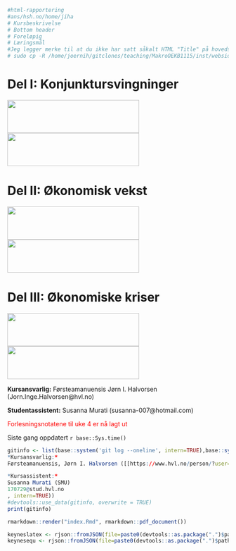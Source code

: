 
```r
#html-rapportering  
#ans/hsh.no/home/jiha
# Kursbeskrivelse
# Bottom header
# Foreløpig 
# Læringsmål
#Jeg legger merke til at du ikke har satt såkalt HTML "Title" på hovedsiden.... derfor kommer den opp med "Redirecting" som title... I Chrome så blir dette vist i TAB'en (Arkfanen) ... så det ser litt rart ut.
# sudo cp -R /home/joernih/gitclones/teaching/MakroOEKB1115/inst/webside/_site /var/www/abc

```

# Del I: Konjunktursvingninger
<img id='grede' src="bilder/cycles.jpg" height="75px" width="300px" />
<img id='grere' src="bilder/money.jpg" height="75px" width="300px" />

# Del II: Økonomisk vekst
<img id='grere' src="bilder/poverty.jpg" height="75px" width="300px" />
<img id='grede' src="bilder/growth.jpg" height="75px" width="300px" />

# Del III: Økonomiske kriser
<img id='grede' src="bilder/depression.jpg" height="75px" width="300px" />
<img id='grere' src="bilder/recession.jpg" height="75px" width="300px" />

**Kursansvarlig:** Førsteamanuensis Jørn I. Halvorsen (Jorn.Inge.Halvorsen@hvl.no)

**Studentassistent:** Susanna Murati (susanna-007@hotmail.com)

<span style="color:red">Forlesningsnotatene til uke 4 er nå lagt ut</span>

Siste gang oppdatert ``r base::Sys.time()`` 

```r
gitinfo <- list(base::system('git log --oneline', intern=TRUE),base::system('git rev-list --count HEAD'
*Kursansvarlig:*
Førsteamanuensis, Jørn I. Halvorsen ([[https://www.hvl.no/person/?user=3601450][JIH]])

*Kursassistent:*
Susanna Murati (SMU) 
170729@stud.hvl.no
, intern=TRUE))
#devtools::use_data(gitinfo, overwrite = TRUE)
print(gitinfo)
```

```r
rmarkdown::render("index.Rmd", rmarkdown::pdf_document())
```

```r
keyneslatex <- rjson::fromJSON(file=paste0(devtools::as.package(".")$path,'/webside/jupyter/keynestex.json'))
keynesequ <- rjson::fromJSON(file=paste0(devtools::as.package(".")$path,'/webside/jupyter/keynesequ.json'))
```

<!--susanna-007@hotmail.com  -->    


<!--
(dvs. tilby lån til kundene ved å øke pengemengden)
The argument that banks originate loans and thereby create money and additional demand was once a commonplace position. But in the 1950s, American Neoclassicals in particular began to push the view that banks are effectively just intermediaries between savers and investors; the view that banks were uniquely important in capitalism became a fringe view. I cover this history and the revival of the endogenous money approach by Basil Moore, Augusto Graziani and others
-->

